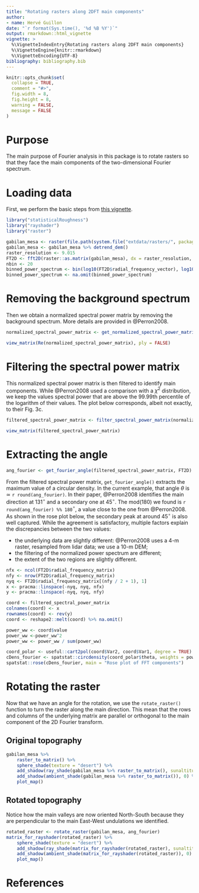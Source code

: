 ```yaml
---
title: "Rotating rasters along 2DFT main components"
author:
- name: Hervé Guillon
date: "`r format(Sys.time(), '%d %B %Y')`"
output: rmarkdown::html_vignette
vignette: >
  %\VignetteIndexEntry{Rotating rasters along 2DFT main components}
  %\VignetteEngine{knitr::rmarkdown}
  %\VignetteEncoding{UTF-8}
bibliography: bibliography.bib
---
```


```r
knitr::opts_chunk$set(
  collapse = TRUE,
  comment = "#>",
  fig.width = 8, 
  fig.height = 8,
  warning = FALSE,
  message = FALSE
)
```

# Purpose

The main purpose of Fourier analysis in this package is to rotate rasters so that they face the main components of the two-dimensional Fourier spectrum.

# Loading data

First, we perform the basic steps from [this vignette](articles/basic_2dft.html).

```r
library("statisticalRoughness")
library("rayshader")
library("raster")

gabilan_mesa <- raster(file.path(system.file("extdata/rasters/", package = "statisticalRoughness"), "modoc.tif"))
gabilan_mesa <- gabilan_mesa %>% detrend_dem() 
raster_resolution <- 9.015
FT2D <- fft2D(raster::as.matrix(gabilan_mesa), dx = raster_resolution, dy = raster_resolution, Hann = TRUE)
nbin <- 20
binned_power_spectrum <- bin(log10(FT2D$radial_frequency_vector), log10(FT2D$spectral_power_vector), nbin)
binned_power_spectrum <- na.omit(binned_power_spectrum)
```

# Removing the background spectrum

Then we obtain a normalized spectral power matrix by removing the background spectrum.
More details are provided in @Perron2008.

```r
normalized_spectral_power_matrix <- get_normalized_spectral_power_matrix(binned_power_spectrum, FT2D)
```

```r
view_matrix(Re(normalized_spectral_power_matrix), ply = FALSE)
```

# Filtering the spectral power matrix

This normalized spectral power matrix is then filtered to identify main components.
While @Perron2008 used a comparison with a $\chi^2$ distribution, we keep the values spectral power that are above the 99.99th percentile of the logarithm of their values.
The plot below corresponds, albeit not exactly, to their Fig. 3c.

```r
filtered_spectral_power_matrix <- filter_spectral_power_matrix(normalized_spectral_power_matrix, FT2D, quantile_prob = c(0.9999))
```

```r
view_matrix(filtered_spectral_power_matrix)
```

# Extracting the angle

```r
ang_fourier <- get_fourier_angle(filtered_spectral_power_matrix, FT2D)
```

From the filtered spectral power matrix, `get_fourier_angle()` extracts the maximum value of a circular density.
In the current example, that angle $\theta$ is $\simeq$ `r round(ang_fourier)`.
In their paper, @Perron2008 identifies the main direction at 131$^\circ$ and a secondary one at 45$^\circ$.
The mod(180) we found is `r round(ang_fourier) %% 180`$^\circ$, a value close to the one from @Perron2008.
As shown in the rose plot below, the secondary peak at around 45$^\circ$ is also well captured.
While the agreement is satisfactory, multiple factors explain the discrepancies between the two values:

- the underlying data are slightly different: @Perron2008 uses a 4-m raster, resampled from lidar data; we use a 10-m DEM;
- the filtering of the normalized power spectrum are different;
- the extent of the two regions are slightly different.


```r
nfx <- ncol(FT2D$radial_frequency_matrix)
nfy <- nrow(FT2D$radial_frequency_matrix)
nyq <- FT2D$radial_frequency_matrix[(nfy / 2 + 1), 1]
x <- pracma::linspace(-nyq, nyq, nfx)
y <- pracma::linspace(-nyq, nyq, nfy)

coord <- filtered_spectral_power_matrix
colnames(coord) <- x
rownames(coord) <- rev(y)
coord <- reshape2::melt(coord) %>% na.omit()

power_ww <- coord$value
power_ww <-power_ww^2
power_ww <- power_ww / sum(power_ww)

coord_polar <- useful::cart2pol(coord$Var2, coord$Var1, degree = TRUE)
cDens_fourier <- spatstat::circdensity(coord_polar$theta, weights = power_ww, bw = 5)
spatstat::rose(cDens_fourier, main = "Rose plot of FFT components")
```

# Rotating the raster

Now that we have an angle for the rotation, we use the `rotate_raster()` function to turn the raster along the main direction.
This mean that the rows and columns of the underlying matrix are parallel or orthogonal to the main component of the 2D Fourier transform.

## Original topography

```r
gabilan_mesa %>%
	raster_to_matrix() %>%
	sphere_shade(texture = "desert") %>%
    add_shadow(ray_shade(gabilan_mesa %>% raster_to_matrix(), sunaltitude = 20), max_darken = 0.3) %>%  
    add_shadow(ambient_shade(gabilan_mesa %>% raster_to_matrix()), 0) %>%
    plot_map()
```

## Rotated topography

Notice how the main valleys are now oriented North-South because they are perpendicular to the main East-West undulations we identified.

```r
rotated_raster <- rotate_raster(gabilan_mesa, ang_fourier)
matrix_for_rayshader(rotated_raster) %>%
	sphere_shade(texture = "desert") %>%
    add_shadow(ray_shade(matrix_for_rayshader(rotated_raster), sunaltitude = 20), max_darken = 0.3) %>%  
    add_shadow(ambient_shade(matrix_for_rayshader(rotated_raster)), 0) %>%
    plot_map()
```


# References